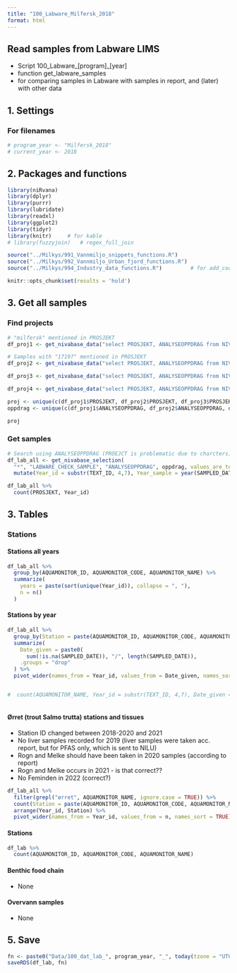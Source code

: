```yaml
---
title: "100_Labware_Milfersk_2018"
format: html
---
```


## Read samples from Labware LIMS   
- Script 100_Labware_[program]_[year]     
- function get_labware_samples    
- for comparing samples in Labware with samples in report, and (later) with other data   


## 1. Settings  

### For filenames  
```r

# program_year <- "Milfersk_2018"
# current_year <- 2018

```

## 2. Packages and functions  
```r

library(niRvana)
library(dplyr)
library(purrr)
library(lubridate)
library(readxl)
library(ggplot2)
library(tidyr)  
library(knitr)     # for kable
# library(fuzzyjoin)   # regex_full_join

source("../Milkys/991_Vannmiljo_snippets_functions.R")
source("../Milkys/992_Vannmiljo_Urban_fjord_functions.R")
source("../Milkys/994_Industry_data_functions.R")         # for add_coordinates()

knitr::opts_chunk$set(results = 'hold')

```

## 3. Get all samples  

### Find projects   
```r

# "milfersk" mentioned in PROSJEKT    
df_proj1 <- get_nivabase_data("select PROSJEKT, ANALYSEOPPDRAG from NIVADATABASE.LABWARE_CHECK_SAMPLE where lower(PROSJEKT) like '%milfersk%'")

# Samples with "17197" mentioned in PROSJEKT    
df_proj2 <- get_nivabase_data("select PROSJEKT, ANALYSEOPPDRAG from NIVADATABASE.LABWARE_CHECK_SAMPLE where lower(PROSJEKT) like '%17197%'")

df_proj3 <- get_nivabase_data("select PROSJEKT, ANALYSEOPPDRAG from NIVADATABASE.LABWARE_CHECK_SAMPLE where lower(PROSJEKT) like '%210136%'")

df_proj4 <- get_nivabase_data("select PROSJEKT, ANALYSEOPPDRAG from NIVADATABASE.LABWARE_CHECK_SAMPLE where lower(PROSJEKT) like '%13223%'")

proj <- unique(c(df_proj1$PROSJEKT, df_proj2$PROSJEKT, df_proj3$PROSJEKT, df_proj4$PROSJEKT))
oppdrag <- unique(c(df_proj1$ANALYSEOPPDRAG, df_proj2$ANALYSEOPPDRAG, df_proj3$ANALYSEOPPDRAG, df_proj4$ANALYSEOPPDRAG))

proj


```


### Get samples  
```r

# Search using ANALYSEOPPDRAG (PROEJCT is problematic due to charcters)
df_lab_all <- get_nivabase_selection(
  "*", "LABWARE_CHECK_SAMPLE", "ANALYSEOPPDRAG", oppdrag, values_are_text = TRUE) %>%
  mutate(Year_id = substr(TEXT_ID, 4,7), Year_sample = year(SAMPLED_DATE))

df_lab_all %>%
  count(PROSJEKT, Year_id)

```

## 3. Tables  

### Stations 

#### Stations all years   
```r

df_lab_all %>%
  group_by(AQUAMONITOR_ID, AQUAMONITOR_CODE, AQUAMONITOR_NAME) %>%
  summarize(
    years = paste(sort(unique(Year_id)), collapse = ", "),
    n = n()
  )

```


#### Stations by year  
```r

df_lab_all %>%
  group_by(Station = paste(AQUAMONITOR_ID, AQUAMONITOR_CODE, AQUAMONITOR_NAME), Year_id) %>%
  summarize(
    Date_given = paste0(
      sum(!is.na(SAMPLED_DATE)), "/", length(SAMPLED_DATE)),
    .groups = "drop"
  ) %>%
  pivot_wider(names_from = Year_id, values_from = Date_given, names_sort = TRUE)


#  count(AQUAMONITOR_NAME, Year_id = substr(TEXT_ID, 4,7), Date_given = !is.na(SAMPLED_DATE))
  

```

#### Ørret (trout Salmo trutta) stations and tissues   

* Station ID changed between 2018-2020 and 2021    
* No liver samples recorded for 2019 (liver samples were taken acc. report, but for PFAS only, which is sent to NILU)  
* Rogn and Melke should have been taken in 2020 samples (according to report)  
* Rogn and Melke occurs in 2021 - is that correct??   
* No Feminden in 2022 (correct?)  

```r

df_lab_all %>%
  filter(grepl("ørret", AQUAMONITOR_NAME, ignore.case = TRUE)) %>% 
  count(Station = paste(AQUAMONITOR_ID, AQUAMONITOR_CODE, AQUAMONITOR_NAME), TISSUE, Year_id) %>%
  arrange(Year_id, Station) %>%
  pivot_wider(names_from = Year_id, values_from = n, names_sort = TRUE)

```


#### Stations  
```r

df_lab %>%
  count(AQUAMONITOR_ID, AQUAMONITOR_CODE, AQUAMONITOR_NAME) 

```


#### Benthic food chain     

* None

#### Overvann samples  

* None


## 5. Save  

```r

fn <- paste0("Data/100_dat_lab_", program_year, "_", today(tzone = "UTC"), ".rds")
saveRDS(df_lab, fn)

```

